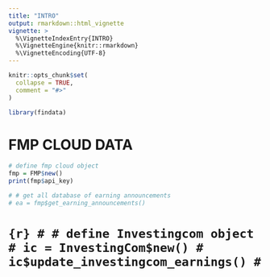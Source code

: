 ```yaml
---
title: "INTRO"
output: rmarkdown::html_vignette
vignette: >
  %\VignetteIndexEntry{INTRO}
  %\VignetteEngine{knitr::rmarkdown}
  %\VignetteEncoding{UTF-8}
---
```


```r
knitr::opts_chunk$set(
  collapse = TRUE,
  comment = "#>"
)
```

```r
library(findata)
```

# FMP CLOUD DATA

```r
# define fmp cloud object
fmp = FMP$new()
print(fmp$api_key)

# # get all database of earning announcements
# ea = fmp$get_earning_announcements()
```

# ```{r}
# # define Investingcom object
# ic = InvestingCom$new()
# ic$update_investingcom_earnings()
# ```
